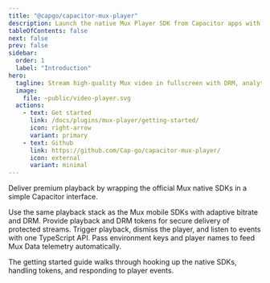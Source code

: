 ```yaml
---
title: "@capgo/capacitor-mux-player"
description: Launch the native Mux Player SDK from Capacitor apps with signed playback and analytics support.
tableOfContents: false
next: false
prev: false
sidebar:
  order: 1
  label: "Introduction"
hero:
  tagline: Stream high-quality Mux video in fullscreen with DRM, analytics, and consistent controls across iOS, Android, and web.
  image:
    file: ~public/video-player.svg
  actions:
    - text: Get started
      link: /docs/plugins/mux-player/getting-started/
      icon: right-arrow
      variant: primary
    - text: Github
      link: https://github.com/Cap-go/capacitor-mux-player/
      icon: external
      variant: minimal
---
```



Deliver premium playback by wrapping the official Mux native SDKs in a simple Capacitor interface.

<CardGrid stagger>
  <Card title="Native SDK experience" icon="rocket">
    Use the same playback stack as the Mux mobile SDKs with adaptive bitrate and DRM.
  </Card>
  <Card title="Signed playback" icon="shield">
    Provide playback and DRM tokens for secure delivery of protected streams.
  </Card>
  <Card title="Uniform API" icon="code">
    Trigger playback, dismiss the player, and listen to events with one TypeScript API.
  </Card>
  <Card title="Analytics ready" icon="chart">
    Pass environment keys and player names to feed Mux Data telemetry automatically.
  </Card>
</CardGrid>

The getting started guide walks through hooking up the native SDKs, handling tokens, and responding to player events.
